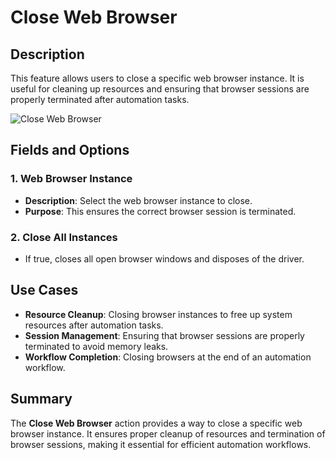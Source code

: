 # Close Web Browser  

## Description
This feature allows users to close a specific web browser instance. It is useful for cleaning up resources and ensuring that browser sessions are properly terminated after automation tasks.  

![Close Web Browser](../../../assets/browser-automation/close-web-browser.png)

## Fields and Options  

### 1. **Web Browser Instance**
- **Description**: Select the web browser instance to close.  
- **Purpose**: This ensures the correct browser session is terminated.  

### 2. **Close All Instances**
- If true, closes all open browser windows and disposes of the driver.

## Use Cases
- **Resource Cleanup**: Closing browser instances to free up system resources after automation tasks.  
- **Session Management**: Ensuring that browser sessions are properly terminated to avoid memory leaks.  
- **Workflow Completion**: Closing browsers at the end of an automation workflow.  

## Summary
The **Close Web Browser** action provides a way to close a specific web browser instance. It ensures proper cleanup of resources and termination of browser sessions, making it essential for efficient automation workflows.  